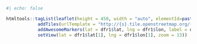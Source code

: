 ```r
#| echo: false

htmltools::tagList(leaflet(height = 450, width = "auto", elementId=paste0("leaflet-",p)) %>%
            addTiles(urlTemplate = "http://{s}.tile.openstreetmap.org/{z}/{x}/{y}.png") %>%
            addAwesomeMarkers(lat = dfr1$lat, lng = dfr1$lon, label = dfr1$label, popup = dfr1$address, icon = icons) %>%
            setView(lat = dfr1$lat[1], lng = dfr1$lon[1], zoom = 13))
```
